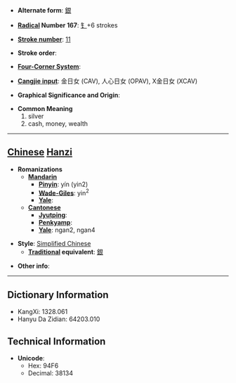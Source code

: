 * '''Alternate form''': [[銀]]

* '''[[Wiktionary:Chinese radical index| Radical]] Number 167''': [[Wiktionary:Chinese radical index 钅|钅]]+6 strokes

* '''[[Wiktionary:Chinese total strokes index|Stroke number]]''': [[Wiktionary:Chinese total strokes index 11|11]]

* '''Stroke order''': 

* '''[[Wiktionary:Chinese four corner index|Four-Corner System]]''': 

* '''[[Wiktionary:Chinese Cangjie index|Cangjie input]]''': 金日女 (CAV), 人心日女 (OPAV), X金日女 (XCAV)

* '''Graphical Significance and Origin''': 

* '''Common Meaning'''
*#silver
*# cash, money, wealth


----

== [[Chinese]] [[Hanzi]] ==

* '''Romanizations'''
** '''[[Mandarin]]'''
*** '''[[Pinyin]]''': yín (yin2)
*** '''[[Wade-Giles]]''': yin<sup>2</sup>
*** '''[[Yale]]''': 
** '''[[Cantonese]]'''
*** '''[[Jyutping]]''':
*** '''[[Penkyamp]]''': 
*** '''[[Yale]]''': ngan2, ngan4

* '''Style''': [[Simplified Chinese]] 
** '''[[Traditional Chinese|Traditional]] equivalent''': [[銀]]

* '''Other info''': 

----

== Dictionary Information ==

* KangXi: 1328.061
* Hanyu Da Zidian: 64203.010

== Technical Information ==

* '''Unicode''':
** Hex: 94F6
** Decimal: 38134